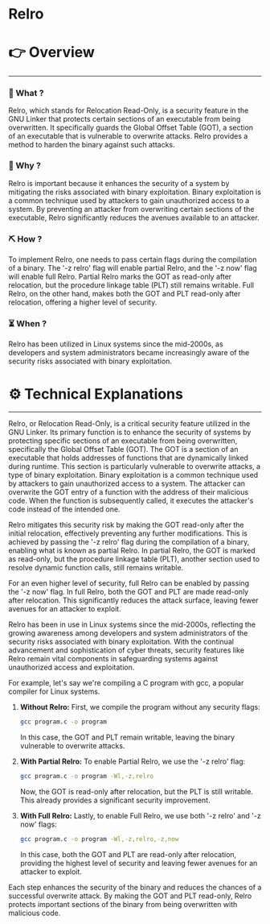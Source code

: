 # Relro


# 👉 Overview

---

### 👀 What ?

Relro, which stands for Relocation Read-Only, is a security feature in the GNU Linker that protects certain sections of an executable from being overwritten. It specifically guards the Global Offset Table (GOT), a section of an executable that is vulnerable to overwrite attacks. Relro provides a method to harden the binary against such attacks.


### 🧐 Why ?

Relro is important because it enhances the security of a system by mitigating the risks associated with binary exploitation. Binary exploitation is a common technique used by attackers to gain unauthorized access to a system. By preventing an attacker from overwriting certain sections of the executable, Relro significantly reduces the avenues available to an attacker.


### ⛏️ How ?

To implement Relro, one needs to pass certain flags during the compilation of a binary. The '-z relro' flag will enable partial Relro, and the '-z now' flag will enable full Relro. Partial Relro marks the GOT as read-only after relocation, but the procedure linkage table (PLT) still remains writable. Full Relro, on the other hand, makes both the GOT and PLT read-only after relocation, offering a higher level of security.


### ⏳ When ?

Relro has been utilized in Linux systems since the mid-2000s, as developers and system administrators became increasingly aware of the security risks associated with binary exploitation.


# ⚙️ Technical Explanations

---

Relro, or Relocation Read-Only, is a critical security feature utilized in the GNU Linker. Its primary function is to enhance the security of systems by protecting specific sections of an executable from being overwritten, specifically the Global Offset Table (GOT). The GOT is a section of an executable that holds addresses of functions that are dynamically linked during runtime. This section is particularly vulnerable to overwrite attacks, a type of binary exploitation. Binary exploitation is a common technique used by attackers to gain unauthorized access to a system. The attacker can overwrite the GOT entry of a function with the address of their malicious code. When the function is subsequently called, it executes the attacker's code instead of the intended one.

Relro mitigates this security risk by making the GOT read-only after the initial relocation, effectively preventing any further modifications. This is achieved by passing the '-z relro' flag during the compilation of a binary, enabling what is known as partial Relro. In partial Relro, the GOT is marked as read-only, but the procedure linkage table (PLT), another section used to resolve dynamic function calls, still remains writable.

For an even higher level of security, full Relro can be enabled by passing the '-z now' flag. In full Relro, both the GOT and PLT are made read-only after relocation. This significantly reduces the attack surface, leaving fewer avenues for an attacker to exploit.

Relro has been in use in Linux systems since the mid-2000s, reflecting the growing awareness among developers and system administrators of the security risks associated with binary exploitation. With the continual advancement and sophistication of cyber threats, security features like Relro remain vital components in safeguarding systems against unauthorized access and exploitation.

For example, let's say we're compiling a C program with gcc, a popular compiler for Linux systems.

1. **Without Relro:**
First, we compile the program without any security flags:
    
    ```bash
    gcc program.c -o program
    
    ```
    
    In this case, the GOT and PLT remain writable, leaving the binary vulnerable to overwrite attacks.
    
2. **With Partial Relro:**
To enable Partial Relro, we use the '-z relro' flag:
    
    ```bash
    gcc program.c -o program -Wl,-z,relro
    
    ```
    
    Now, the GOT is read-only after relocation, but the PLT is still writable. This already provides a significant security improvement.
    
3. **With Full Relro:**
Lastly, to enable Full Relro, we use both '-z relro' and '-z now' flags:
    
    ```bash
    gcc program.c -o program -Wl,-z,relro,-z,now
    
    ```
    
    In this case, both the GOT and PLT are read-only after relocation, providing the highest level of security and leaving fewer avenues for an attacker to exploit.
    

Each step enhances the security of the binary and reduces the chances of a successful overwrite attack. By making the GOT and PLT read-only, Relro protects important sections of the binary from being overwritten with malicious code.

